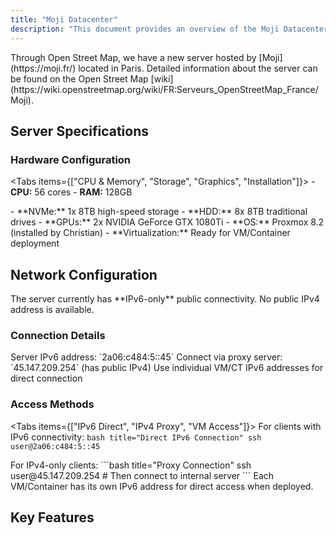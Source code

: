 ```yaml
---
title: "Moji Datacenter"
description: "This document provides an overview of the Moji Datacenter, a new server hosted by Moji through Open Street Map. It details the server's specifications, including hardware, Proxmox installation, and its current IPv6-only network configuration."
---
```



<Callout type="info">
Through Open Street Map, we have a new server hosted by [Moji](https://moji.fr/) located in Paris.
</Callout>

<Card title="Documentation Reference" description="Additional server information available">
Detailed information about the server can be found on the Open Street Map [wiki](https://wiki.openstreetmap.org/wiki/FR:Serveurs_OpenStreetMap_France/Moji).
</Card>

## Server Specifications

<Card title="Dell T630 Server" description="High-performance server with GPU capabilities">

### Hardware Configuration

<Tabs items={["CPU & Memory", "Storage", "Graphics", "Installation"]}>
  <Tab value="CPU & Memory">
    - **CPU:** 56 cores
    - **RAM:** 128GB
  </Tab>
  
  <Tab value="Storage">
    - **NVMe:** 1x 8TB high-speed storage
    - **HDD:** 8x 8TB traditional drives
  </Tab>
  
  <Tab value="Graphics">
    - **GPUs:** 2x NVIDIA GeForce GTX 1080Ti
  </Tab>
  
  <Tab value="Installation">
    - **OS:** Proxmox 8.2 (installed by Christian)
    - **Virtualization:** Ready for VM/Container deployment
  </Tab>
</Tabs>

</Card>

## Network Configuration

<Callout type="warn">
The server currently has **IPv6-only** public connectivity. No public IPv4 address is available.
</Callout>

<Card title="Network Access" description="IPv6-only server with proxy access options">

### Connection Details

<Steps>
  <Step title="IPv6 Direct Access">
    Server IPv6 address: `2a06:c484:5::45`
  </Step>
  
  <Step title="IPv4 Proxy Access">
    Connect via proxy server: `45.147.209.254` (has public IPv4)
  </Step>
  
  <Step title="VM/Container Access">
    Use individual VM/CT IPv6 addresses for direct connection
  </Step>
</Steps>

### Access Methods

<Tabs items={["IPv6 Direct", "IPv4 Proxy", "VM Access"]}>
  <Tab value="IPv6 Direct">
    For clients with IPv6 connectivity:
    ```bash title="Direct IPv6 Connection"
    ssh user@2a06:c484:5::45
    ```
  </Tab>
  
  <Tab value="IPv4 Proxy">
    For IPv4-only clients:
    ```bash title="Proxy Connection"
    ssh user@45.147.209.254
    # Then connect to internal server
    ```
  </Tab>
  
  <Tab value="VM Access">
    Each VM/Container has its own IPv6 address for direct access when deployed.
  </Tab>
</Tabs>

</Card>

## Key Features

<Cards>
  <Card title="GPU Computing" description="Dual 1080Ti GPUs for ML/AI workloads" />
  <Card title="High Memory" description="128GB RAM for memory-intensive applications" />
  <Card title="Multi-Core" description="56 CPU cores for parallel processing" />
  <Card title="Hybrid Storage" description="Fast NVMe + bulk HDD storage" />
</Cards>
